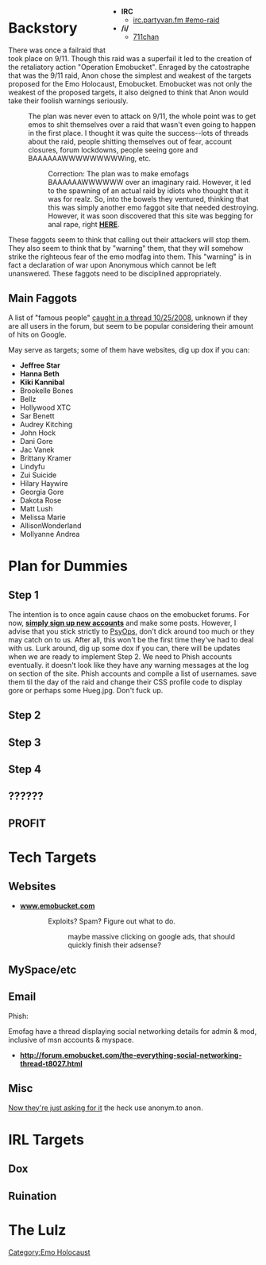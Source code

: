 <div style='width: 300px; position: relative; float: right;'>
* '''IRC'''
** [irc://irc.partyvan.fm/emo-raid irc.partyvan.fm #emo-raid]
* '''/i/'''
** [http://711chan.org/i/ 711chan]
</div>

=Backstory=
There was once a failraid that took place on 9/11. Though this raid was a superfail it led to the creation of the retaliatory action "Operation Emobucket". Enraged by the catostraphe that was the 9/11 raid, Anon chose the simplest and weakest of the targets proposed for the Emo Holocaust, Emobucket. Emobucket was not only the weakest of the proposed targets, it also deigned to think that Anon would take their foolish warnings seriously.
:The plan was never even to attack on 9/11, the whole point was to get emos to shit themselves over a raid that wasn't even going to happen in the first place.  I thought it was quite the success--lots of threads about the raid, people shitting themselves out of fear, account closures, forum lockdowns, people seeing gore and BAAAAAAWWWWWWWWWing, etc.
::Correction: The plan was to make emofags BAAAAAAWWWWWW over an imaginary raid. However, it led to the spawning of an actual raid by idiots who thought that it was for realz. So, into the bowels they ventured, thinking that this was simply another emo faggot site that needed destroying. However, it was soon discovered that this site was begging for anal rape, right [http://anonym.to/http://forum.emobucket.com/note-to-forum-invaders-raiders-t25920.html '''HERE'''].

These faggots seem to think that calling out their attackers will stop them. They also seem to think that by "warning" them, that they will somehow strike the righteous fear of the emo modfag into them. This "warning" is in fact a declaration of war upon Anonymous which cannot be left unanswered. These faggots need to be disciplined appropriately.



==Main Faggots==
A list of "famous people" [http://anonym.to/http://forum.emobucket.com/how-did-they-get-famous-t27639.html caught in a thread 10/25/2008], unknown if they are all users in the forum, but seem to be popular considering their amount of hits on Google.

May serve as targets; some of them have websites, dig up dox if you can:

*'''Jeffree Star'''
*'''Hanna Beth'''
*'''Kiki Kannibal'''
*Brookelle Bones
*Bellz
*Hollywood XTC
*Sar Benett
*Audrey Kitching
*John Hock
*Dani Gore
*Jac Vanek
*Brittany Kramer
*Lindyfu
*Zui Suicide
*Hilary Haywire
*Georgia Gore
*Dakota Rose
*Matt Lush
*Melissa Marie
*AllisonWonderland
*Mollyanne Andrea

=Plan for Dummies=
==Step 1==
The intention is to once again cause chaos on the emobucket forums. For now, [http://anonym.to/http://forum.emobucket.com/profile.php?mode=register    '''simply sign up new accounts'''] and make some posts. However, I advise that you stick strictly to [[PsyOps]], don't dick around too much or they may catch on to us. After all, this won't be the first time they've had to deal with us. Lurk around, dig up some dox if you can, there will be updates when we are ready to implement Step 2.  We need to Phish accounts eventually.  it doesn't look like they have any warning messages at the log on section of the site.  Phish accounts and compile a list of usernames.  save them til the day of the raid and change their CSS profile code to display gore or perhaps some Hueg.jpg.  Don't fuck up.

==Step 2==
==Step 3==
==Step 4==
==??????==
==PROFIT==

=Tech Targets=

==Websites==

* [http://anonym.to/http://www.emobucket.com '''www.emobucket.com''']
:: Exploits?  Spam?  Figure out what to do.
:::maybe massive clicking on google ads, that should quickly finish their adsense?

==MySpace/etc==

==Email==

Phish:

Emofag have a thread displaying social networking details for admin & mod, inclusive of msn accounts & myspace.

* [http://anonym.to/http://forum.emobucket.com/the-everything-social-networking-thread-t8027.html '''http://forum.emobucket.com/the-everything-social-networking-thread-t8027.html''']

==Misc==
[http://anonym.to/http://forum.emobucket.com/dear-anonymous-t21141.html Now they're just asking for it] the heck use anonym.to anon.

=IRL Targets=

==Dox==

==Ruination==

=The Lulz=

[[Category:Emo Holocaust]]